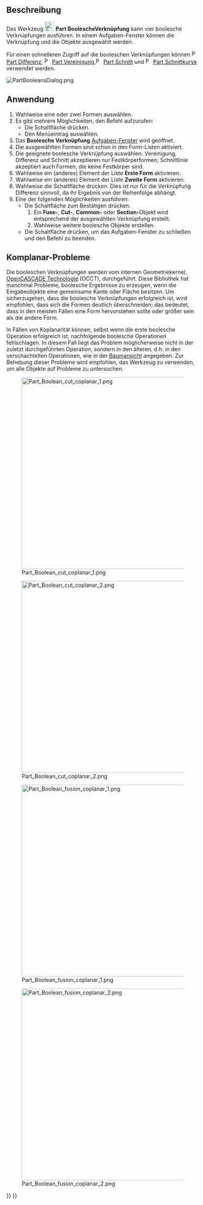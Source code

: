 <languages/>

{{Docnav/de
|[[Part_CompoundFilter/de|VerbundFiltern]]
|[[Part_Cut/de|Differenz]]
|[[Part_Workbench/de|Part]]
|IconL=Part_CompoundFilter.svg
|IconR=Part_Cut.svg
|IconC=Workbench_Part.svg
}}

{{GuiCommand/de
|Name=Part Boolean
|Name/de=Part BoolescheVerknüpfung
|MenuLocation=Part → Boolesche Verknüpfung → Boolesche Verknüpfung...
|Workbenches=[[Part_Workbench/de|Part]]
|SeeAlso=[[Part_Cut/de|Part Differenz]], [[Part_Fuse/de|Part Vereinigung]], [[Part_Common/de|Part Schnitt]], und [[Part_Section/de|Part Schnittkurve]]
}}

<span id="Description"></span>
==Beschreibung==

Das Werkzeug [[Image:Part_Boolean.svg|24px]] '''Part BoolescheVerknüpfung''' kann vier boolesche Verknüpfungen ausführen. In einem Aufgaben-Fenster können die Verknüpfung und die Objekte ausgewählt werden.

Für einen schnelleren Zugriff auf die booleschen Verknüpfungen können [[File:Part_Cut.svg|16px]] [[Part_Cut/de|Part Differenz]], [[File:Part_Fuse.svg|16px]] [[Part_Fuse/de|Part Vereinigung]],[[File:Part_Common.svg|16px]] [[Part_Common/de|Part Schnitt]] und [[File:Part_Section.svg|16px]] [[Part_Section/de|Part Schnittkurve]] verwendet werden.

[[File:PartBooleansDialog.png]]
{{Caption|Das Aufgaben-Fenster Boolesche Verknüpfung}}

<span id="Usage"></span>
==Anwendung==

# Wahlweise eine oder zwei Formen auswählen.
# Es gibt mehrere Möglichkeiten, den Befehl aufzurufen:
#* Die Schaltfläche {{Button|[[Image:Part_Boolean.svg|16px|link=]] [[Part_Boolean/de|Boolesche Verknüpfung...]]}} drücken.
#* Den Menüeintrag {{MenuCommand|Part → Boolesche Verknüpfung → [[Image:Part_Boolean.svg|16px]] Boolesche Verknüpfung...}} auswählen.
# Das '''Boolesche Verknüpfung''' [[#Task_panel/de|Aufgaben-Fenster]] wird geöffnet.
# Die ausgewählten Formen sind schon in den Form-Listen aktiviert.
# Die geeignete boolesche Verknüpfung auswählen. Vereinigung, Differenz und Schnitt akzeptieren nur Festkörperformen; Schnittlinie akzeptiert auch Formen, die keine Festkörper sind.
# Wahlweise ein (anderes) Element der Liste '''Erste Form''' aktivieren.
# Wahlweise ein (anderes) Element der Liste '''Zweite Form''' aktivieren.
# Wahlweise die Schaltfläche {{Button|Auswahl umkehren}} drücken. Dies ist nur für die Verknüpfung Differenz sinnvoll, da ihr Ergebnis von der Reihenfolge abhängt.
# Eine der folgenden Möglichkeiten ausführen:
#* Die Schaltfläche {{Button|Anwenden}} zum Bestätigen drücken:
#*# Ein '''Fuse-''', '''Cut-''', '''Common-''' oder '''Section-'''Objekt wird entsprechend der ausgewählten Verknüpfung erstellt.
#*# Wahlweise weitere boolesche Objekte erstellen.
#* Die Schaltfläche {{Button|Schließen}} drücken, um das Aufgaben-Fenster zu schließen und den Befehl zu beenden.

<span id="Coplanar_problems"></span>
==Komplanar-Probleme==

Die booleschen Verknüpfungen werden vom internen Geometriekernel, [[OpenCASCADE/de|OpenCASCADE Technologie]] (OCCT), durchgeführt. Diese Bibliothek hat manchmal Probleme, boolesche Ergebnisse zu erzeugen, wenn die Eingabeobjekte eine gemeinsame Kante oder Fläche besitzen. Um sicherzugehen, dass die boolesche Verknüpfungen erfolgreich ist, wird empfohlen, dass sich die Formen deutlich überschneiden; das bedeutet, dass in den meisten Fällen eine Form hervorstehen sollte oder größer sein als die andere Form.

In Fällen von Koplanarität können, selbst wenn die erste boolesche Operation erfolgreich ist, nachfolgende boolesche Operationen fehlschlagen. In diesem Fall liegt das Problem möglicherweise nicht in der zuletzt durchgeführten Operation, sondern in den älteren, d.h. in den verschachtelten Operationen, wie in der [[Tree_view/de|Baumansicht]] angegeben. Zur Behebung dieser Probleme wird empfohlen, das Werkzeug {{Button|[[File:Part_CheckGeometry.svg|16px]] [[Part_CheckGeometry/de|Part GeometriePrüfen]]}} zu verwenden, um alle Objekte auf Probleme zu untersuchen.

[[File:Part_Boolean_cut_coplanar_1.png|500px]]

[[File:Part_Boolean_cut_coplanar_2.png|500px]]

{{Caption|Links: Bei Formen, die eine gemeinsame Fläche haben, kann eine boolesche Differenz zu falschen Ergebnissen führen. Rechts: Bei Formen, die sich deutlich überschneiden, wird ein boolescher Schnitt in den meisten Fällen erfolgreich sein.}}

[[File:Part_Boolean_fusion_coplanar_1.png|500px]]

[[File:Part_Boolean_fusion_coplanar_2.png|500px]]

{{Caption|Links: Bei Formen, die eine gemeinsame Fläche haben, kann eine boolesche Vereinigung zu falschen Ergebnissen führen. Rechts: Bei Formen, die sich deutlich überschneiden, wird die boolesche Vereinigung in den meisten Fällen erfolgreich sein.}}


{{Docnav/de
|[[Part_CompoundFilter/de|VerbundFiltern]]
|[[Part_Cut/de|Differenz]]
|[[Part_Workbench/de|Part]]
|IconL=Part_CompoundFilter.svg
|IconR=Part_Cut.svg
|IconC=Workbench_Part.svg
}}

{{Part_Tools_navi{{#translation:}}}}
{{Userdocnavi{{#translation:}}}}
